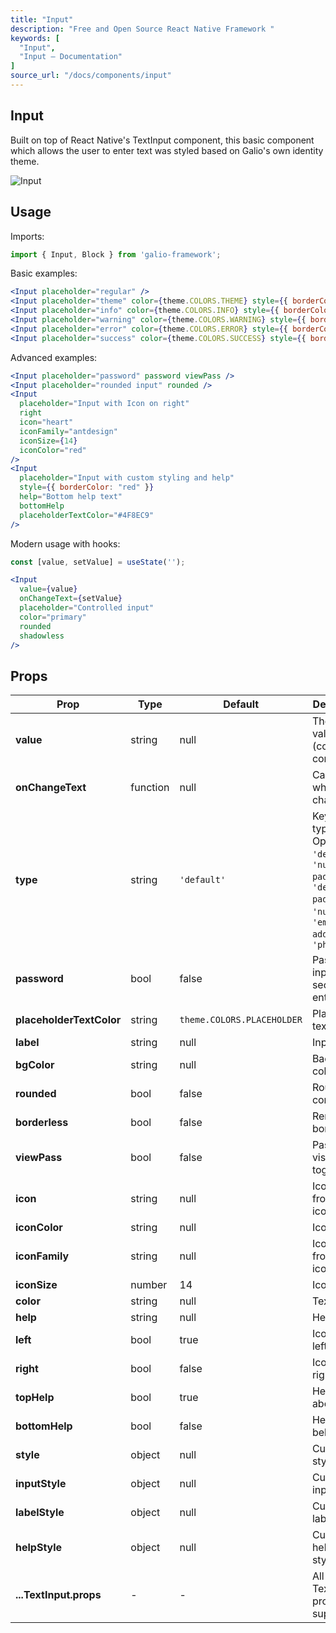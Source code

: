```yaml
---
title: "Input"
description: "Free and Open Source React Native Framework "
keywords: [
  "Input",
  "Input – Documentation"
]
source_url: "/docs/components/input"
---
```


## Input

Built on top of React Native's TextInput component, this basic component which allows the user to enter text was styled based on Galio's own identity theme.

![Input](/img/docs/input/input.png)

## Usage

Imports:

```jsx
import { Input, Block } from 'galio-framework';
```

Basic examples:

```jsx
<Input placeholder="regular" />
<Input placeholder="theme" color={theme.COLORS.THEME} style={{ borderColor: theme.COLORS.THEME }} placeholderTextColor={theme.COLORS.THEME} />
<Input placeholder="info" color={theme.COLORS.INFO} style={{ borderColor: theme.COLORS.INFO }} placeholderTextColor={theme.COLORS.INFO}/>
<Input placeholder="warning" color={theme.COLORS.WARNING} style={{ borderColor: theme.COLORS.WARNING }} placeholderTextColor={theme.COLORS.WARNING}/>
<Input placeholder="error" color={theme.COLORS.ERROR} style={{ borderColor: theme.COLORS.ERROR }} placeholderTextColor={theme.COLORS.ERROR}/>
<Input placeholder="success" color={theme.COLORS.SUCCESS} style={{ borderColor: theme.COLORS.SUCCESS }} placeholderTextColor={theme.COLORS.SUCCESS}/>
```

Advanced examples:

```jsx
<Input placeholder="password" password viewPass />
<Input placeholder="rounded input" rounded />
<Input
  placeholder="Input with Icon on right"
  right
  icon="heart"
  iconFamily="antdesign"
  iconSize={14}
  iconColor="red"
/>
<Input
  placeholder="Input with custom styling and help"
  style={{ borderColor: "red" }}
  help="Bottom help text"
  bottomHelp
  placeholderTextColor="#4F8EC9"
/>
```

Modern usage with hooks:

```jsx
const [value, setValue] = useState('');

<Input
  value={value}
  onChangeText={setValue}
  placeholder="Controlled input"
  color="primary"
  rounded
  shadowless
/>
```

## Props

| Prop                     | Type    | Default                        | Description                                                                 |
|--------------------------|---------|--------------------------------|-----------------------------------------------------------------------------|
| **value**                | string  | null                           | The input value (controlled component)                                     |
| **onChangeText**         | function| null                           | Callback when text changes                                                 |
| **type**                 | string  | `'default'`                    | Keyboard type. Options: `'default'`, `'number-pad'`, `'decimal-pad'`, `'numeric'`, `'email-address'`, `'phone-pad'` |
| **password**             | bool    | false                          | Password input with secure text entry                                     |
| **placeholderTextColor** | string  | `theme.COLORS.PLACEHOLDER`     | Placeholder text color                                                     |
| **label**                | string  | null                           | Input label                                                                |
| **bgColor**              | string  | null                           | Background color                                                           |
| **rounded**              | bool    | false                          | Rounded corners                                                            |
| **borderless**           | bool    | false                          | Removes border                                                             |
| **viewPass**             | bool    | false                          | Password visibility toggle                                                 |
| **icon**                 | string  | null                           | Icon name from Expo's icon library                                        |
| **iconColor**            | string  | null                           | Icon color                                                                |
| **iconFamily**           | string  | null                           | Icon family from Expo's icon library                                      |
| **iconSize**             | number  | 14                             | Icon size                                                                 |
| **color**                | string  | null                           | Text color                                                                |
| **help**                 | string  | null                           | Helper text                                                               |
| **left**                 | bool    | true                           | Icon on the left                                                          |
| **right**                | bool    | false                          | Icon on the right                                                         |
| **topHelp**              | bool    | true                           | Helper above input                                                        |
| **bottomHelp**           | bool    | false                          | Helper below input                                                        |
| **style**                | object  | null                           | Custom styles                                                             |
| **inputStyle**           | object  | null                           | Custom input styles                                                       |
| **labelStyle**           | object  | null                           | Custom label styles                                                       |
| **helpStyle**            | object  | null                           | Custom help text styles                                                   |
| **...TextInput.props**   | -       | -                              | All TextInput props are supported                                         |
